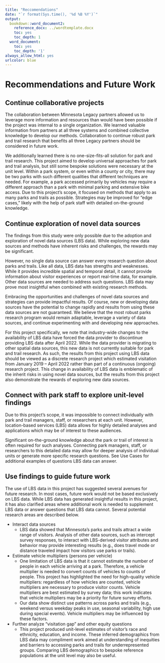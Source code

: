 ```yaml
---
title: "Reccomendations"
date: "`r format(Sys.time(), '%d %B %Y')`"
output:
  bookdown::word_document2:
    reference_docx: ../wordtemplate.docx
    toc: yes
    toc_depth: 1
  word_document:
    toc: yes
    toc_depth: '1'
always_allow_html: yes
urlcolor: blue
---
```


# Recommendations and Future Work

## Continue collaborative projects 
The collaboration between Minnesota Legacy partners allowed us to leverage more information and resources than would have been possible if the project was internal to a single organization. We learned valuable information from partners at all three systems and combined collective knowledge to develop our methods. Collaboration to continue robust park and trail research that benefits all three Legacy partners should be considered in future work. 

We additionally learned there is no one-size-fits-all solution for park and trail research. This project aimed to develop universal approaches for park and trail analysis, but still some bespoke solutions were necessary at the unit level. Within a park system, or even within a county or city, there may be two parks with such different qualities that different techniques are needed. For example, a park accessed primarily by vehicles may require a different approach than a park with minimal parking and extensive bike access.  Due to this project’s scope, it focused on methods that apply to as many parks and trails as possible. Strategies may be improved for “edge cases,” likely with the help of park staff with detailed on-the-ground knowledge. 


## Continue exploration of novel data sources 
The findings from this study were only possible due to the adoption and exploration of novel data sources (LBS data). While exploring new data sources and methods have inherent risks and challenges, the rewards may be significant. 

However, no single data source can answer every research question about parks and trails. Like all data, LBS data has strengths and weaknesses. While it provides incredible spatial and temporal detail, it cannot provide information about visitor experiences or report real-time data, for example. Other data sources are needed to address such questions. LBS data may prove most insightful when combined with existing research methods. 

Embracing the opportunities and challenges of novel data sources and strategies can provide impactful results. Of course, new or developing data sources have the potential to change rapidly and results from using these data sources are not guaranteed. We believe that the most robust parks research program would remain adaptable, leverage a variety of data sources, and continue experimenting with and developing new approaches. 

For this project specifically, we note that industry-wide changes to the availability of LBS data have forced the data provider to discontinue providing LBS data after April 2022. While the data provider is migrating to other spatial data sources, this new data is not currently suitable for park and trail research. As such, the results from this project using LBS data should be viewed as a discrete research project which estimated visitation from January 2019 – April 2022 rather than part of a continuous (ongoing) research project. This change in availability of LBS data is emblematic of the inherit risks in using novel data sources, but the results from this project also demonstrate the rewards of exploring new data sources.  


## Connect with park staff to explore unit-level findings 
Due to this project’s scope, it was impossible to connect individually with park and trail managers, staff, or researchers at each unit. However, location-based services (LBS) data allows for highly detailed analyses and applications which may be of interest to these audiences. 

Significant on-the-ground knowledge about the park or trail of interest is often required for such analyses. Connecting park managers, staff, or researchers to this detailed data may allow for deeper analysis of individual units or generate more specific research questions. See Use Cases for additional examples of questions LBS data can answer. 


## Use findings to guide future work 
The use of LBS data in this project has suggested several avenues for future research. In most cases, future work would not be based exclusively on LBS data. While LBS data has generated insightful results in this project, it has also clarified areas where additional work is needed to supplement LBS data or answer questions that LBS data cannot. Several potential research areas are described below. 

- Interact data sources
  - LBS data showed that Minnesota’s parks and trails attract a wide range of visitors. Analysis of other data sources, such as intercept survey responses, to interact with LBS-derived visitor attributes and behavior may provide interesting results (e.g., does travel mode or distance traveled impact how visitors use parks or trails). 
- Estimate vehicle multipliers (persons per vehicle) 
  - One limitation of LBS data is that it cannot estimate the number of people in each vehicle arriving at a park. Therefore, a vehicle multiplier is needed to convert counts of vehicles to counts of people. This project has highlighted the need for high-quality vehicle multipliers: regardless of how vehicles are counted, vehicle multipliers are necessary to produce visitor counts. Vehicle multipliers are best estimated by survey data; this work indicates that vehicle multipliers may be a priority for future survey efforts. 
  - Our data show distinct use patterns across parks and trails (e.g., weekend versus weekday peaks in use, seasonal variability, high use during special events). Vehicle multipliers may be influenced by these factors. 
- Further analyze “visitation gap” and other equity questions 
  - This project produced unit-level estimates of visitor’s race and ethnicity, education, and income. These inferred demographics from LBS data may compliment work aimed at understanding of inequities and barriers to accessing parks and trails for underrepresented groups. Comparing LBS demographics to bespoke reference populations at the unit level may also be useful. 




